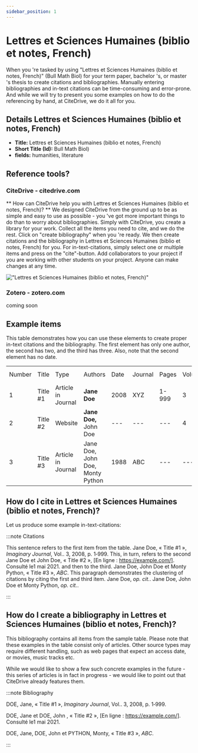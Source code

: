 ```yaml
---
sidebar_position: 1
---
```


# Lettres et Sciences Humaines (biblio et notes, French)

When you 're tasked by using "Lettres et Sciences Humaines (biblio et notes, French)" (Bull Math Biol) for your term paper, bachelor 's, or master 's thesis to create citations and bibliographies.
Manually entering bibliographies and in-text citations can be time-consuming and error-prone. And while we will try to present you some examples on how to do the referencing by hand, at CiteDrive, we do it all for you.

## Details  Lettres et Sciences Humaines (biblio et notes, French)
* **Title:** Lettres et Sciences Humaines (biblio et notes, French)
* **Short Title (Id):** Bull Math Biol)
* **fields:** humanities, literature

## Reference tools?
### CiteDrive - citedrive.com
** How can CiteDrive help you with Lettres et Sciences Humaines (biblio et notes, French)? **
We designed CiteDrive from the ground up to be as simple and easy to use as possible - you 've got more important things to do than to worry about bibliographies. Simply with CiteDrive, you create a library for your work. Collect all the items you need to cite, and we do the rest. Click on "create bibliography" when you 're ready. We then create citations and the bibliography in Lettres et Sciences Humaines (biblio et notes, French) for you. For in-text-citations, simply select one or multiple items and press on the "cite"-button. Add collaborators to your project if you are working with other students on your project. Anyone can make changes at any time.


!["Lettres et Sciences Humaines (biblio et notes, French)"](images/lettres-et-sciences-humaines-biblio-et-notes-french.svg "Choose Lettres et Sciences Humaines (biblio et notes, French) in the CiteDrive App")

### Zotero - zotero.com

coming soon

## Example items

This table demonstrates how you can use these elements to create proper in-text citations and the bibliography. The first element has only one author, the second has two, and the third has three. Also, note that the second element has no date.


<table>
  <tr>
   <td>Number
   </td>
   <td>Title
   </td>
   <td>Type
   </td>
   <td>Authors
   </td>
   <td>Date
   </td>
   <td>Journal
   </td>
   <td>Pages
   </td>
   <td>Volume
   </td>
   <td>Issue
   </td>
   <td>Access Date
   </td>
  </tr>
  <tr>
   <td>1
   </td>
   <td>Title #1
   </td>
   <td>Article in Journal
   </td>
   <td><strong>Jane Doe</strong>
   </td>
   <td>2008
   </td>
   <td>XYZ
   </td>
   <td>1-999
   </td>
   <td>3
   </td>
   <td>2
   </td>
   <td>--
   </td>
  </tr>
  <tr>
   <td>
2
   </td>
   <td>Title #2
   </td>
   <td>Website
   </td>
   <td><strong>Jane Doe, </strong>John Doe
   </td>
   <td>---
   </td>
   <td>---
   </td>
   <td>---
   </td>
   <td>4
   </td>
   <td>---
   </td>
   <td>2020-05-01
   </td>
  </tr>
  <tr>
   <td>3
   </td>
   <td>Title #3
   </td>
   <td>Article in Journal
   </td>
   <td>Jane Doe, John Doe, Monty Python
   </td>
   <td>1988
   </td>
   <td>ABC
   </td>
   <td>---
   </td>
   <td>---
   </td>
   <td>16
   </td>
   <td>---
   </td>
  </tr>
</table>



## How do I cite in  Lettres et Sciences Humaines (biblio et notes, French)?

Let us produce some example in-text-citations:

:::note Citations


This sentence refers to the first item from the table. Jane Doe, « Title #1 », <i>Imaginary Journal</i>, Vol.. 3, 2008, p. 1‑999. This, in turn, refers to the second Jane Doe et John  Doe, « Title #2 »,  [En ligne : https://example.com/]. Consulté le1 mai 2021.
and then to the third.  Jane Doe, John Doe et Monty Python, « Title #3 », <i>ABC</i>.
This paragraph demonstrates the clustering of citations by citing the first and third item. Jane Doe, <i>op. cit.</i>. Jane Doe, John Doe et Monty Python, <i>op. cit.</i>.

:::

## How do I create a bibliography in Lettres et Sciences Humaines (biblio et notes, French)?

This bibliography contains all items from the sample table. Please note that these examples in the table consist only of articles. Other source types may require different handling, such as web pages that expect an access date, or movies, music tracks etc.

While we would like to show a few such concrete examples in the future - this series of articles is in fact in progress - we would like to point out that CiteDrive already features them.

:::note Bibliography

DOE, Jane, « Title #1 », <i>Imaginary Journal</i>, Vol.. 3, 2008, p. 1‑999.

DOE, Jane et DOE, John , « Title #2 », [En ligne : https://example.com/]. Consulté le1 mai 2021.

DOE, Jane, DOE, John et PYTHON, Monty, « Title #3 », <i>ABC</i>.



:::


        